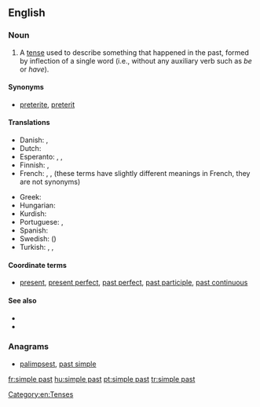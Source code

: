 ==English==

===Noun===
{{en-noun|head=[[simple]] [[past]]}}

# {{grammar}} A [[tense]] used to describe something that happened in the past, formed by inflection of a single word (i.e., without any auxiliary verb such as ''be'' or ''have'').

====Synonyms====
* {{sense|grammar}} [[preterite]], [[preterit]]

====Translations====
{{trans-top|the simple past}}
* Danish: {{t+|da|præteritum}}, {{t+|da|datid}}
* Dutch: {{t-|nl|onvoltooid verleden tijd|m}}
* Esperanto: {{t-|eo|estinteco|xs=Esperanto}}, {{t-|eo|estinto|xs=Esperanto}}, {{t-|eo|preterito|xs=Esperanto}}
* Finnish: {{t+|fi|imperfekti}}, {{t+|fi|preteriti}}
* French: {{t+|fr|passé|m}}, {{t+|fr|imparfait|m}}, {{t+|fr|passé simple|m}} (these terms have slightly different meanings in French, they are not synonyms)
{{trans-mid}}
* Greek: {{t+|el|αόριστος|m|tr=aóristos}}
* Hungarian: {{t-|hu|egyszerű múlt}}
* Kurdish: {{t|ku|dema borî|f|sc=ku-Arab}}
* Portuguese: {{t+|pt|pretérito perfeito|m}},  {{t+|pt|pretérito perfeito simples|m}}
* Spanish: {{t+|es|pretérito}}
* Swedish: {{t+|sv|preteritum}} ({{t-|sv|imperfekt}})
* Turkish: {{t+|tr|geçmiş zaman}},  {{t-|tr|-di'li geçmiş zaman}},  {{t-|tr|geçmiş zamanın hikayesi}}
{{trans-bottom}}

====Coordinate terms====
* {{sense|grammatical tense}} [[present]], [[present perfect]], [[past perfect]], [[past participle]], [[past continuous]]

====See also====
* {{pedia|Simple past (English)}}
* {{pedia|Preterite}}

===Anagrams===
* [[palimpsest#English|palimpsest]], [[past simple#English|past simple]]

[[Category:en:Tenses]]

[[fr:simple past]]
[[hu:simple past]]
[[pt:simple past]]
[[tr:simple past]]